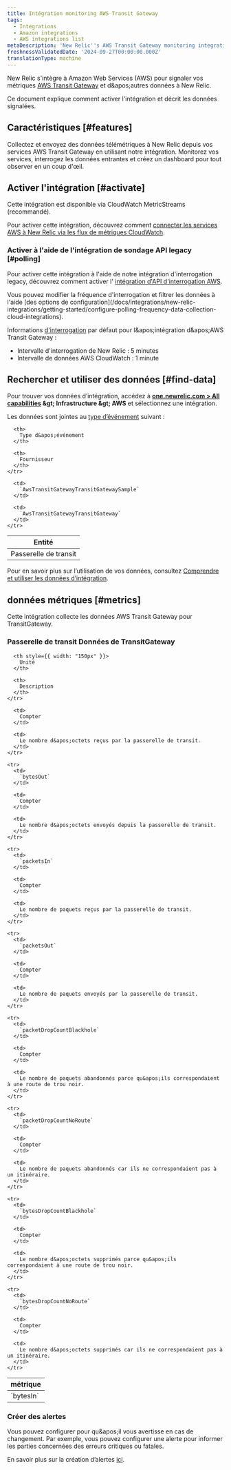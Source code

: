 ```yaml
---
title: Intégration monitoring AWS Transit Gateway
tags:
  - Integrations
  - Amazon integrations
  - AWS integrations list
metaDescription: 'New Relic''s AWS Transit Gateway monitoring integration: what data it reports, and how to enable it.'
freshnessValidatedDate: '2024-09-27T00:00:00.000Z'
translationType: machine
---
```


New Relic s&apos;intègre à Amazon Web Services (AWS) pour signaler vos métriques [AWS Transit Gateway](https://aws.amazon.com/transit-gateway/) et d&amp;apos;autres données à New Relic.

Ce document explique comment activer l&apos;intégration et décrit les données signalées.

## Caractéristiques [#features]

Collectez et envoyez des données télémétriques à New Relic depuis vos services AWS Transit Gateway en utilisant notre intégration. Monitorez vos services, interrogez les données entrantes et créez un dashboard pour tout observer en un coup d&apos;œil.

## Activer l&apos;intégration [#activate]

Cette intégration est disponible via CloudWatch MetricStreams (recommandé).

Pour activer cette intégration, découvrez comment [connecter les services AWS à New Relic via les flux de métriques CloudWatch](/docs/infrastructure/amazon-integrations/connect/aws-metric-stream-setup/).

### Activer à l&apos;aide de l&apos;intégration de sondage API legacy [#polling]

Pour activer cette intégration à l&apos;aide de notre intégration d&apos;interrogation legacy, découvrez comment activer l&apos; [intégration d&apos;API d&apos;interrogation AWS](/docs/infrastructure/amazon-integrations/connect/connect-aws-new-relic-infrastructure-monitoring/).

<Callout variant="tip">
  Vous pouvez modifier la fréquence d&apos;interrogation et filtrer les données à l&apos;aide [des options de configuration](/docs/integrations/new-relic-integrations/getting-started/configure-polling-frequency-data-collection-cloud-integrations).

  Informations [d&apos;interrogation](/docs/infrastructure/amazon-integrations/aws-integrations-list/aws-polling-intervals-infrastructure-integrations) par défaut pour l&amp;apos;intégration d&amp;apos;AWS Transit Gateway :

  * Intervalle d&apos;interrogation de New Relic : 5 minutes
  * Intervalle de données AWS CloudWatch : 1 minute
</Callout>

## Rechercher et utiliser des données [#find-data]

Pour trouver vos données d’intégration, accédez à <DNT>**[one.newrelic.com &gt; All capabilities](https://one.newrelic.com/all-capabilities) &amp;gt; Infrastructure &amp;gt; AWS**</DNT> et sélectionnez une intégration.

Les données sont jointes au [type d’événement](/docs/data-apis/understand-data/new-relic-data-types/#event-data) suivant :

<table>
  <thead>
    <tr>
      <th>
        Entité
      </th>

      <th>
        Type d&apos;événement
      </th>

      <th>
        Fournisseur
      </th>
    </tr>
  </thead>

  <tbody>
    <tr>
      <td>
        Passerelle de transit
      </td>

      <td>
        `AwsTransitGatewayTransitGatewaySample`
      </td>

      <td>
        `AwsTransitGatewayTransitGateway`
      </td>
    </tr>
  </tbody>
</table>

Pour en savoir plus sur l’utilisation de vos données, consultez [Comprendre et utiliser les données d’intégration](/docs/infrastructure/integrations/find-use-infrastructure-integration-data).

## données métriques [#metrics]

Cette intégration collecte les données AWS Transit Gateway pour TransitGateway.

### Passerelle de transit Données de TransitGateway

<table>
  <thead>
    <tr>
      <th style={{ width: "275px" }}>
        métrique
      </th>

      <th style={{ width: "150px" }}>
        Unité
      </th>

      <th>
        Description
      </th>
    </tr>
  </thead>

  <tbody>
    <tr>
      <td>
        `bytesIn`
      </td>

      <td>
        Compter
      </td>

      <td>
        Le nombre d&apos;octets reçus par la passerelle de transit.
      </td>
    </tr>

    <tr>
      <td>
        `bytesOut`
      </td>

      <td>
        Compter
      </td>

      <td>
        Le nombre d&apos;octets envoyés depuis la passerelle de transit.
      </td>
    </tr>

    <tr>
      <td>
        `packetsIn`
      </td>

      <td>
        Compter
      </td>

      <td>
        Le nombre de paquets reçus par la passerelle de transit.
      </td>
    </tr>

    <tr>
      <td>
        `packetsOut`
      </td>

      <td>
        Compter
      </td>

      <td>
        Le nombre de paquets envoyés par la passerelle de transit.
      </td>
    </tr>

    <tr>
      <td>
        `packetDropCountBlackhole`
      </td>

      <td>
        Compter
      </td>

      <td>
        Le nombre de paquets abandonnés parce qu&apos;ils correspondaient à une route de trou noir.
      </td>
    </tr>

    <tr>
      <td>
        `packetDropCountNoRoute`
      </td>

      <td>
        Compter
      </td>

      <td>
        Le nombre de paquets abandonnés car ils ne correspondaient pas à un itinéraire.
      </td>
    </tr>

    <tr>
      <td>
        `bytesDropCountBlackhole`
      </td>

      <td>
        Compter
      </td>

      <td>
        Le nombre d&apos;octets supprimés parce qu&apos;ils correspondaient à une route de trou noir.
      </td>
    </tr>

    <tr>
      <td>
        `bytesDropCountNoRoute`
      </td>

      <td>
        Compter
      </td>

      <td>
        Le nombre d&apos;octets supprimés car ils ne correspondaient pas à un itinéraire.
      </td>
    </tr>
  </tbody>
</table>

### Créer des alertes

Vous pouvez configurer <InlinePopover type="alerts" />pour qu&amp;apos;il vous avertisse en cas de changement. Par exemple, vous pouvez configurer une alerte pour informer les parties concernées des erreurs critiques ou fatales.

En savoir plus sur la création d’alertes [ici](/docs/alerts-applied-intelligence/new-relic-alerts/learn-alerts/introduction-alerts/).